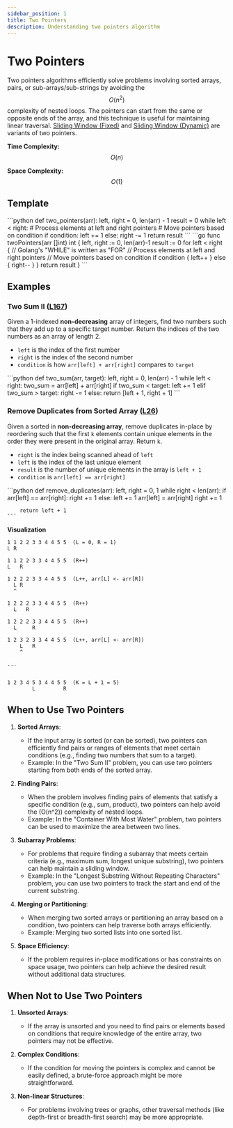 ```yaml
---
sidebar_position: 1
title: Two Pointers
description: Understanding two pointers algorithm
---
```



# Two Pointers

Two pointers algorithms efficiently solve problems involving sorted arrays, pairs, or sub-arrays/sub-strings by avoiding the $$O(n^2)$$ complexity of nested loops. The pointers can start from the same or opposite ends of the array, and this technique is useful for maintaining linear traversal. [Sliding Window (Fixed)](/docs/algorithms/sliding-window) and [Sliding Window (Dynamic)](/docs/algorithms/sliding-window-dynamic) are variants of two pointers.

**Time Complexity:** $$O(n)$$

**Space Complexity:** $$O(1)$$

## Template

<Tabs>
  <TabItem value="py" label="Python">
    ```python
    def two_pointers(arr):
        left, right = 0, len(arr) - 1
        result = 0
        while left < right:
            # Process elements at left and right pointers
            # Move pointers based on condition
            if condition:
                left += 1
            else:
                right -= 1
        return result
    ```
  </TabItem>
  <TabItem value="go" label="Golang">
    ```go
    func twoPointers(arr []int) int {
        left, right := 0, len(arr)-1
        result := 0
        for left < right {  // Golang's "WHILE" is written as "FOR"
            // Process elements at left and right pointers
            // Move pointers based on condition
            if condition {
                left++
            } else {
                right--
            }
        }
        return result
    }
    ```
  </TabItem>
</Tabs>

## Examples

### Two Sum II ([L167](https://leetcode.com/problems/two-sum-ii-input-array-is-sorted/))

Given a 1-indexed **non-decreasing** array of integers, find two numbers such that they add up to a specific target number. Return the indices of the two numbers as an array of length 2. 

- `left` is the index of the first number
- `right` is the index of the second number
- `condition` is how `arr[left] + arr[right]` compares to `target`

<Tabs>
  <TabItem value="py" label="Python">
    ```python
    def two_sum(arr, target):
        left, right = 0, len(arr) - 1
        while left < right:
            two_sum = arr[left] + arr[right]
            if two_sum < target:
                left += 1
            elif two_sum > target:
                right -= 1
            else:
                return [left + 1, right + 1]
    ```
  </TabItem>
</Tabs>

### Remove Duplicates from Sorted Array ([L26](https://leetcode.com/problems/remove-duplicates-from-sorted-array/))

Given a sorted in **non-decreasing array**, remove duplicates in-place by reordering such that the first `k` elements contain unique elements in the order they were present in the original array. Return `k`.

- `right` is the index being scanned ahead of `left`
- `left` is the index of the last unique element
- `result` is the number of unique elements in the array is `left + 1`
- `condition` is `arr[left] == arr[right]`

<Tabs>
  <TabItem value="py" label="Python">
    ```python
    def remove_duplicates(arr):
        left, right = 0, 1
        while right < len(arr):
            if arr[left] == arr[right]:
                right += 1
            else:
                left += 1
                arr[left] = arr[right]
                right += 1

        return left + 1
    ```
  </TabItem>
</Tabs>

**Visualization**

```
1 1 2 2 3 3 4 4 5 5  (L = 0, R = 1)
L R

1 1 2 2 3 3 4 4 5 5  (R++)
L   R

1 2 2 2 3 3 4 4 5 5  (L++, arr[L] <- arr[R])
  L R
  ^

1 2 2 2 3 3 4 4 5 5  (R++)
  L   R

1 2 2 2 3 3 4 4 5 5  (R++)
  L     R

1 2 3 2 3 3 4 4 5 5  (L++, arr[L] <- arr[R])
    L   R
    ^

...


1 2 3 4 5 3 4 4 5 5  (K = L + 1 = 5)
        L         R
```


## When to Use Two Pointers

1. **Sorted Arrays**: 
   - If the input array is sorted (or can be sorted), two pointers can efficiently find pairs or ranges of elements that meet certain conditions (e.g., finding two numbers that sum to a target).
   - Example: In the "Two Sum II" problem, you can use two pointers starting from both ends of the sorted array.

2. **Finding Pairs**:
   - When the problem involves finding pairs of elements that satisfy a specific condition (e.g., sum, product), two pointers can help avoid the \(O(n^2)\) complexity of nested loops.
   - Example: In the "Container With Most Water" problem, two pointers can be used to maximize the area between two lines.

3. **Subarray Problems**:
   - For problems that require finding a subarray that meets certain criteria (e.g., maximum sum, longest unique substring), two pointers can help maintain a sliding window.
   - Example: In the "Longest Substring Without Repeating Characters" problem, you can use two pointers to track the start and end of the current substring.

4. **Merging or Partitioning**:
   - When merging two sorted arrays or partitioning an array based on a condition, two pointers can help traverse both arrays efficiently.
   - Example: Merging two sorted lists into one sorted list.

5. **Space Efficiency**:
   - If the problem requires in-place modifications or has constraints on space usage, two pointers can help achieve the desired result without additional data structures.

## When Not to Use Two Pointers

1. **Unsorted Arrays**:
   - If the array is unsorted and you need to find pairs or elements based on conditions that require knowledge of the entire array, two pointers may not be effective.

2. **Complex Conditions**:
   - If the condition for moving the pointers is complex and cannot be easily defined, a brute-force approach might be more straightforward.

3. **Non-linear Structures**:
   - For problems involving trees or graphs, other traversal methods (like depth-first or breadth-first search) may be more appropriate.
